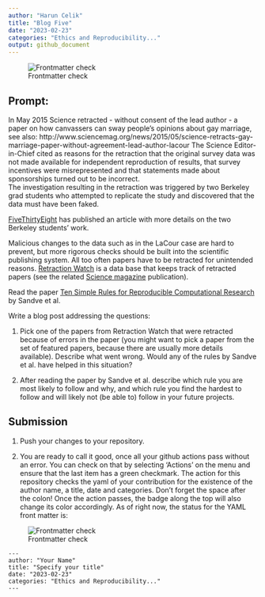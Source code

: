 ```yaml
---
author: "Harun Celik"
title: "Blog Five"
date: "2023-02-23"
categories: "Ethics and Reproducibility..."
output: github_document
---
```


![Frontmatter check](https://github.com/Stat585-at-ISU/Blog-5-HarunCelikOtto/actions/workflows/check-yaml.yaml/badge.svg)


## Prompt:

In May 2015 Science retracted - without consent of the lead author - a paper on  how canvassers can sway people's opinions about gay marriage, 
see also: http://www.sciencemag.org/news/2015/05/science-retracts-gay-marriage-paper-without-agreement-lead-author-lacour
The Science Editor-in-Chief cited as reasons for the retraction that the original survey data was not made available for independent reproduction of results, that survey incentives were misrepresented and that statements made about sponsorships turned out to be incorrect.<br>
The investigation resulting in the retraction was triggered by two  Berkeley grad students who attempted to replicate the study and discovered that the data must have been faked.
 
[FiveThirtyEight](https://fivethirtyeight.com/features/how-two-grad-students-uncovered-michael-lacour-fraud-and-a-way-to-change-opinions-on-transgender-rights/) has published an article with more details on the two Berkeley students' work.

Malicious changes to the data such as in the LaCour case are hard to prevent, but more rigorous checks should be built into the scientific publishing system. All too often papers have to be retracted for unintended reasons. [Retraction Watch](https://retractionwatch.com/) is a data base that keeps track of retracted papers (see the related [Science magazine](https://www.sciencemag.org/news/2018/10/what-massive-database-retracted-papers-reveals-about-science-publishing-s-death-penalty) publication). 

Read the paper [Ten Simple Rules for Reproducible Computational Research](https://journals.plos.org/ploscompbiol/article?id=10.1371/journal.pcbi.1003285) by Sandve et al.


Write a blog post addressing the questions: 

1. Pick one of the papers from Retraction Watch that were retracted because of errors in the paper (you might want to pick a paper from the set of featured papers, because there are usually more details available). Describe what went wrong. Would any of the rules by Sandve et al. have helped in this situation?

2. After reading the paper by Sandve et al. describe which rule you are most likely to follow and why, and which rule you find the hardest to follow and will likely not (be able to) follow in your future projects.

## Submission

1. Push your changes to your repository. 

2. You are ready to call it good, once all your github actions pass without an error. You can check on that by selecting 'Actions' on the menu and ensure that the last item has a green checkmark. The action for this repository checks the yaml of your contribution for the existence of the author name, a title, date and categories. Don't forget the space after the colon!
Once the action passes, the badge along the top will also change its color accordingly. 
As of right now, the status for the YAML front matter is:

![Frontmatter check](https://github.com/Stat585-at-ISU/Blog-5/actions/workflows/check-yaml.yaml/badge.svg)


```
---
author: "Your Name"
title: "Specify your title"
date: "2023-02-23"
categories: "Ethics and Reproducibility..."
---
```



